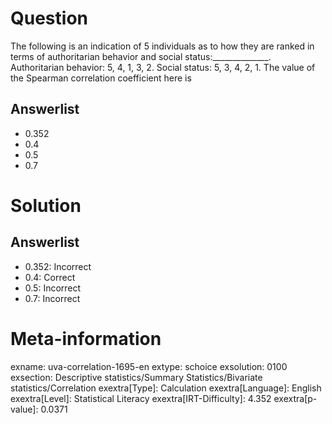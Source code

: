 Question
========

The following is an indication of 5 individuals as to how they are ranked in terms of authoritarian behavior and social status:______________. Authoritarian behavior: 5, 4, 1, 3, 2. Social status: 5, 3, 4, 2, 1. The value of the Spearman correlation coefficient here is

Answerlist
----------

* 0.352
* 0.4
* 0.5
* 0.7

Solution
========

Answerlist
----------

* 0.352: Incorrect
* 0.4: Correct
* 0.5: Incorrect
* 0.7: Incorrect

Meta-information
================
exname: uva-correlation-1695-en
extype: schoice
exsolution: 0100
exsection: Descriptive statistics/Summary Statistics/Bivariate statistics/Correlation
exextra[Type]: Calculation
exextra[Language]: English
exextra[Level]: Statistical Literacy
exextra[IRT-Difficulty]: 4.352
exextra[p-value]: 0.0371

